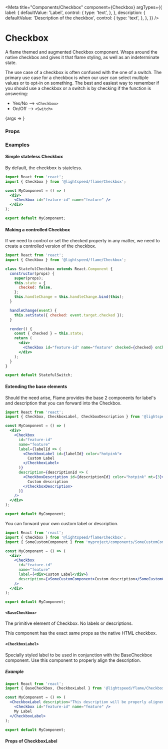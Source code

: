 
<Meta
  title="Components/Checkbox"
  component={Checkbox}
  argTypes={{
    label: {
      defaultValue: 'Label',
      control: {
        type: 'text',
      },
    },
    description: {
      defaultValue: 'Description of the checkbox',
      control: {
        type: 'text',
      },
    },
  }}
/>

# Checkbox

A flame themed and augmented Checkbox component.
Wraps around the native checkbox and gives it that flame styling, as well as an indeterminate state.

The use case of a checkbox is often confused with the one of a switch.
The primary use case for a checkbox is when our user can select multiple values or to opt-in on something.
The best and easiest way to remember if you should use a checkbox or a switch is by checking if the
function is answering:

- Yes/No --> `<Checkbox>`
- On/Off --> `<Switch>`

<Preview>
  <Story name="Playground">{args => <Checkbox {...args} />}</Story>
</Preview>

### Props

<Props story="Playground" />

### Examples

#### Simple stateless Checkbox

By default, the checkbox is stateless.

```jsx
import React from 'react';
import { Checkbox } from '@lightspeed/flame/Checkbox';

const MyComponent = () => (
  <div>
    <Checkbox id="feature-id" name="feature" />
  </div>
);

export default MyComponent;
```

#### Making a controlled Checkbox

If we need to control or set the checked property in any matter, we need to create
a controlled version of the checkbox.

```jsx
import React from 'react';
import { Checkbox } from '@lightspeed/flame/Checkbox';

class StatefulCheckbox extends React.Component {
  constructor(props) {
    super(props);
    this.state = {
      checked: false,
    };
    this.handleChange = this.handleChange.bind(this);
  }

  handleChange(event) {
    this.setState({ checked: event.target.checked });
  }

  render() {
    const { checked } = this.state;
    return (
      <div>
        <Checkbox id="feature-id" name="feature" checked={checked} onChange={this.handleChange} />
      </div>
    );
  }
}

export default StatefulSwitch;
```

#### Extending the base elements

Should the need arise, Flame provides the base 2 components for label's and description that you can forward into the Checkbox.

```jsx
import React from 'react';
import { Checkbox, CheckboxLabel, CheckboxDescription } from '@lightspeed/flame/Checkbox';

const MyComponent = () => (
  <div>
    <Checkbox
      id="feature-id"
      name="feature"
      label={labelId => (
        <CheckboxLabel id={labelId} color="hotpink">
          Custom Label
        </CheckboxLabel>
      )}
      description={descriptionId => (
        <CheckboxDescription id={descriptionId} color="hotpink" mt={3}>
          Custom description
        </CheckboxDescription>
      )}
    />
  </div>
);

export default MyComponent;
```

You can forward your own custom label or description.

```jsx
import React from 'react';
import { Checkbox } from '@lightspeed/flame/Checkbox';
import { SomeCustomComponent } from 'myproject/components/SomeCustomComponent';

const MyComponent = () => (
  <div>
    <Checkbox
      id="feature-id"
      name="feature"
      label={<div>Custom Label</div>}
      description={<SomeCustomComponent>Custom description</SomeCustomComponent>}
    />
  </div>
);

export default MyComponent;
```

#### `<BaseCheckbox>`

The primitive element of Checkbox. No labels or descriptions.

This component has the exact same props as the native HTML checkbox.

#### `<CheckboxLabel>`

Specially styled label to be used in conjunction with the BaseCheckbox component. Use this component to properly align the description.

##### Example

```jsx
import React from 'react';
import { BaseCheckbox, CheckboxLabel } from '@lightspeed/flame/Checkbox';

const MyComponent = () => (
  <CheckboxLabel description="This description will be properly aligned">
    <Checkbox id="feature-id" name="feature" />
    My Label
  </CheckboxLabel>
);

export default MyComponent;
```

#### Props of CheckboxLabel

<Props of={CheckboxLabel} />
